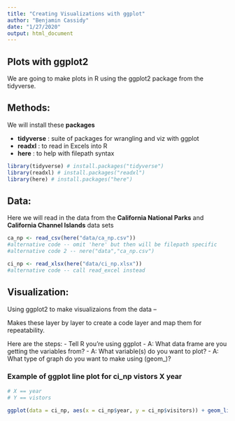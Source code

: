 ```yaml
---
title: "Creating Visualizations with ggplot"
author: "Benjamin Cassidy"
date: "1/27/2020"
output: html_document
---
```


## Plots with ggplot2

We are going to make plots in R using the ggplot2 package from the tidyverse.


## Methods:
We will install these **packages**

 - **tidyverse** : suite of packages for wrangling and viz with ggplot
 - **readxl** : to read in Excels into R
 - **here** : to help with filepath syntax

```r
library(tidyverse) # install.packages("tidyverse")
library(readxl) # install.packages("readxl")
library(here) # install.packages("here")


```

## Data:
Here we will read in the data from the **California National Parks** and **California Channel Islands** data sets
```r

ca_np <- read_csv(here("data/ca_np.csv"))
#alternative code -- omit 'here' but then will be filepath specific
#alternative code 2 -- nere("data","ca_np.csv")

ci_np <- read_xlsx(here("data/ci_np.xlsx"))
#alternative code -- call read_excel instead


```

## Visualization: 

Using ggplot2 to make visualizaions from the data -- 

Makes these layer by layer to create a code layer and map them for repeatability.

Here are the steps: 
 - Tell R you're using ggplot
 - A: What data frame are you getting the variables from?
 - A: What variable(s) do you want to plot?
 - A: What type of graph do you want to make using (geom_)?
 
### Example of ggplot line plot for ci_np vistors X year

```r
# X == year
# Y == vistors

ggplot(data = ci_np, aes(x = ci_np$year, y = ci_np$visitors)) + geom_line()



```


